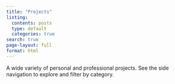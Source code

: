 ```yaml
---
title: "Projects"
listing:
  contents: posts
  type: default
  categories: true
search: true
page-layout: full
format: html
---
```


A wide variety of personal and professional projects. See the side navigation to explore and filter by category.
